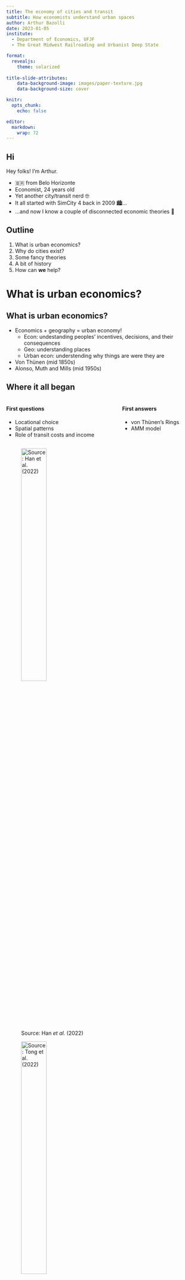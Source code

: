 ```yaml
---
title: The economy of cities and transit
subtitle: How economists understand urban spaces 
author: Arthur Bazolli
date: 2023-01-05
institute: 
  - Department of Economics, UFJF
  - The Great Midwest Railroading and Urbanist Deep State

format: 
  revealjs:
    theme: solarized
    
title-slide-attributes:
    data-background-image: images/paper-texture.jpg
    data-background-size: cover

knitr: 
  opts_chunk: 
    echo: false

editor: 
  markdown: 
    wrap: 72
---
```


## Hi

Hey folks! I'm Arthur.

- 🇧🇷 from Belo Horizonte
- Economist, 24 years old
- Yet another city/transit nerd 🤓
- It all started with SimCity 4 back in 2009 🏙️...
- ...and now I know a couple of disconnected economic theories 🥴



## Outline

1.  What is urban economics?
2.  Why do cities exist?
3.  Some fancy theories
4.  A bit of history
5.  How can **we** help?




# What is urban economics?

## What is urban economics?

- Economics + geography = urban economy!
    + Econ: undestanding peoples' incentives, decisions, and their consequences
    + Geo: understanding places
    + Urban econ: understending why things are were they are
- Von Thünen (mid 1850s)
- Alonso, Muth and Mills (mid 1950s)




## Where it all began

::: columns
::: {.column width="60%"}
#### First questions

- Locational choice
- Spatial patterns
- Role of transit costs and income
:::

::: {.column width="40%"}
#### First answers

- von Thünen's Rings
- AMM model
:::
:::

::: {layout-ncol="2"}
![Source: Han *et al.* (2022)](images/thunen.jpeg){width="40%"}

![Source: Tong *et al.* (2022)](images/amm.png){width="40%"}
:::



## Modern contributions

- Agglomeration Economies
- New Economical Geography (Paul Krugman, 2008 Nobel Winner)
- Emissions
- Transit
- Zoning
- And all of this together




# Why do cities exist?

## Thinking like an economist

![Trust me... it makes sense.](images/conspiracy.gif)

## Thinking like an economist

- City $=$ labor market
  + Labor supply ($L^s$) and demand ($L^d$)
- People migrate to cities because of **job opportunities**
- Large **labor supply** $\rightarrow$ business clustering

```mermaid
%%| mermaid-format: svg
%%| fig-height: 2in

flowchart LR

A[Urban center] --> B(Large consumer market)
B --> C(Job opportunities \n $\uparrow L^d$)
C --> D(Migration \n $\uparrow L^s$)

A --> E(Big labor pool)
D --> E
D --> B

E --> F(Specialized jobs, \n specialized businesses)
F --> D
F --> C
```

> This feedback effect is what makes cities so attractive!



## The agglomeration economies

- Economies of scale:
  + $\uparrow q \rightarrow$ dillute sunken costs, i.e., more production $\rightarrow$ cheaper products
  + Job specialization $\rightarrow$ $\uparrow q$ per $\bar{L}$ and innovation

```mermaid
%%| mermaid-format: svg
%%| fig-height: 2in

flowchart LR

A[Cities] --> B(Large consumer market)
A --> C(Specialized labor pool)
A --> D(Big enough niche markets)

B --> E($\uparrow$ Demand)
E --> D

C --> F($\uparrow$ Productivity)
F --> E
F --> I(Innovation)

D --> G(Diversity!)

E --> H(Cheaper products)
H --> E

I --> J(Economic development)
J --> E
```







## Strong assumptions...

- Firms concentrate on a single point (CBD)
- Families work at the CDB
- Everyone has the same income and preferences
- Consumption bundle: housing and "everything else"
- Subject to:
  + budget constraint
  + housing costs ($\$/sq. ft.$)
  + transportation costs ($\$/mi$)



## ...but meaningful insights

- Density is higher near the CBD
- Price is higher near the CBD







## Thanks!

### Arthur Bazolli

<a href="http://twitter.com/baarthur0">
`r icons::fontawesome("twitter")` @baarthur0 </a>

<a href="http://github.com/baarthur"> `r icons::fontawesome("github")`
@baarthur </a>

<a href="mailto:arthur.bazolli@estudante.ufjf.br">
`r icons::fontawesome("paper-plane")` arthur.bazolli\@estudante.ufjf.br
</a>

<a href="https://baarthur.github.io/urbana_grad/">
`r icons::fontawesome("link")` baarthur.github.io/urban_econ/ </a>

